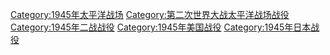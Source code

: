 [[Category:1945年太平洋战场|Category:1945年太平洋战场]]
[[Category:第二次世界大战太平洋战场战役|Category:第二次世界大战太平洋战场战役]]
[[Category:1945年二战战役|Category:1945年二战战役]]
[[Category:1945年美国战役|Category:1945年美国战役]]
[[Category:1945年日本战役|Category:1945年日本战役]]